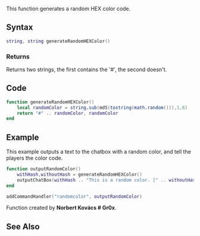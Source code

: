 {{Useful Function}}
<lowercasetitle></lowercasetitle>

This function generates a random HEX color code.

==Syntax==
<syntaxhighlight lang="lua">string, string generateRandomHEXColor()</syntaxhighlight>

===Returns===
Returns two strings, the first contains the '#', the second doesn't.

==Code==
<section name="Function source" class="both" show="true">
<syntaxhighlight lang="lua">
function generateRandomHEXColor()
	local randomColor = string.sub(md5(tostring(math.random())),1,6)
	return "#" .. randomColor, randomColor
end
</syntaxhighlight>
</section>

==Example==
<section name="Example" class="server" show="true">
This example outputs a text to the chatbox with a random color, and tell the players the color code.
<syntaxhighlight lang="lua">function outputRandomColor()
	withHash,withoutHash = generateRandomHEXColor()
	outputChatBox(withHash .. "This is a random color. [" .. withoutHash .. "]", root, 255, 255, 255, true)
end

addCommandHandler("randomcolor", outputRandomColor)
</syntaxhighlight>
</section>

Function created by '''Norbert Kovács # Gr0x'''.

==See Also==
{{Useful_Functions}}